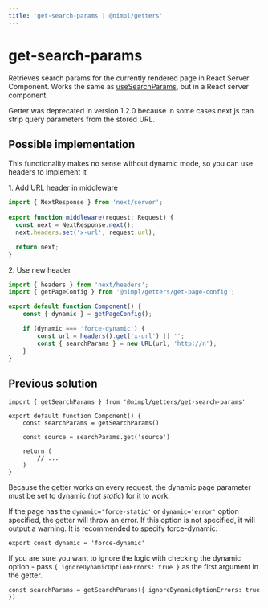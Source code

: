 ```yaml
---
title: 'get-search-params | @nimpl/getters'
---
```


# get-search-params

Retrieves search params for the currently rendered page in React Server Component. Works the same as [useSearchParams](https://nextjs.org/docs/app/api-reference/functions/use-search-params), but in a React server component.

Getter was deprecated in version 1.2.0 because in some cases next.js can strip query parameters from the stored URL.

## Possible implementation

This functionality makes no sense without dynamic mode, so you can use headers to implement it

1\. Add URL header in middleware

```ts filename="middleware.ts"
import { NextResponse } from 'next/server';
 
export function middleware(request: Request) {
  const next = NextResponse.next();
  next.headers.set('x-url', request.url);

  return next;
}
```

2\. Use new header

```ts
import { headers } from 'next/headers';
import { getPageConfig } from '@nimpl/getters/get-page-config';

export default function Component() {
    const { dynamic } = getPageConfig();

    if (dynamic === 'force-dynamic') {
        const url = headers().get('x-url') || '';
        const { searchParams } = new URL(url, 'http://n');
    }
}
```

## Previous solution

```tsx
import { getSearchParams } from '@nimpl/getters/get-search-params'

export default function Component() {
    const searchParams = getSearchParams()

    const source = searchParams.get('source')

    return (
        // ...
    )
}
```

Because the getter works on every request, the dynamic page parameter must be set to dynamic (*not static*) for it to work.

If the page has the `dynamic='force-static'` or `dynamic='error'` option specified, the getter will throw an error. If this option is not specified, it will output a warning. It is recommended to specify force-dynamic:

```tsx filename="/app/**/page.tsx"
export const dynamic = 'force-dynamic'
```

If you are sure you want to ignore the logic with checking the dynamic option - pass `{ ignoreDynamicOptionErrors: true }` as the first argument in the getter.

```tsx
const searchParams = getSearchParams({ ignoreDynamicOptionErrors: true })
```
